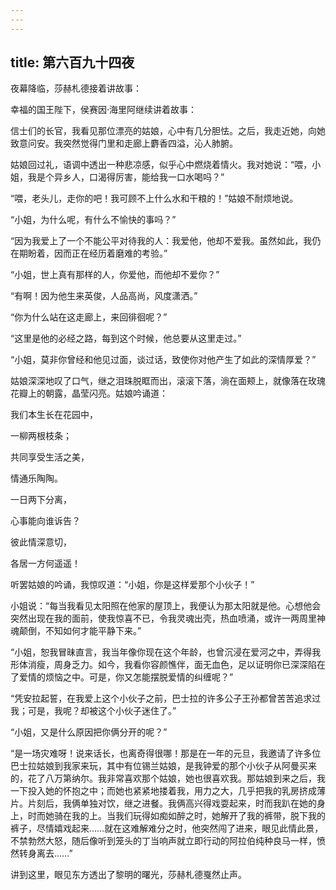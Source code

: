 ```yaml
---
---
---
```

title: 第六百九十四夜
---






夜幕降临，莎赫札德接着讲故事：





幸福的国王陛下，侯赛因·海里阿继续讲着故事：

信士们的长官，我看见那位漂亮的姑娘，心中有几分胆怯。之后，我走近她，向她致意问安。我突然觉得门里和走廊上麝香四溢，沁人肺腑。

姑娘回过礼，语调中透出一种悲凉感，似乎心中燃烧着情火。我对她说：“喂，小姐，我是个异乡人，口渴得厉害，能给我一口水喝吗？”

“喂，老头儿，走你的吧！我可顾不上什么水和干粮的！”姑娘不耐烦地说。

“小姐，为什么呢，有什么不愉快的事吗？”

“因为我爱上了一个不能公平对待我的人：我爱他，他却不爱我。虽然如此，我仍在期盼着，因而正在经历着磨难的考验。”

“小姐，世上真有那样的人，你爱他，而他却不爱你？”

“有啊！因为他生来英俊，人品高尚，风度潇洒。”

“你为什么站在这走廊上，来回徘徊呢？”

“这里是他的必经之路，每到这个时候，他总要从这里走过。”

“小姐，莫非你曾经和他见过面，谈过话，致使你对他产生了如此的深情厚爱？”

姑娘深深地叹了口气，继之泪珠脱眶而出，滚滚下落，淌在面颊上，就像落在玫瑰花瓣上的朝露，晶莹闪亮。姑娘吟诵道：


我们本生长在花园中，

一柳两根枝条；

共同享受生活之美，

情通乐陶陶。

一日两下分离，

心事能向谁诉告？

彼此情深意切，

各居一方何遥遥！



听罢姑娘的吟诵，我惊叹道：“小姐，你是这样爱那个小伙子！”

小姐说：“每当我看见太阳照在他家的屋顶上，我便认为那太阳就是他。心想他会突然出现在我的面前，使我惊喜不已，令我灵魂出壳，热血喷涌，或许一两周里神魂颠倒，不知如何才能平静下来。”

“小姐，恕我冒昧直言，我当年像你现在这个年龄，也曾沉浸在爱河之中，弄得我形体消瘦，周身乏力。如今，我看你容颜憔伴，面无血色，足以证明你已深深陷在了爱情的烦恼之中。可是，你又怎能摆脱爱情的纠缠呢？”

“凭安拉起誓，在我爱上这个小伙子之前，巴士拉的许多公子王孙都曾苦苦追求过我；可是，我呢？却被这个小伙子迷住了。”

“小姐，又是什么原因把你俩分开的呢？”

“是一场灾难呀！说来话长，也离奇得很哪！那是在一年的元旦，我邀请了许多位巴士拉姑娘到我家来玩，其中有位锡兰姑娘，是我钟爱的那个小伙子从阿曼买来的，花了八万第纳尔。我非常喜欢那个姑娘，她也很喜欢我。那姑娘到来之后，我一下投入她的怀抱之中；而她也紧紧地搂着我，用力之大，几乎把我的乳房挤成薄片。片刻后，我俩单独对饮，继之进餐。我俩高兴得戏耍起来，时而我趴在她的身上，时而她骑在我的上。当我们玩得如痴如醉之时，她解开了我的裤带，脱下我的裤子，尽情嬉戏起来……就在这难解难分之时，他突然闯了进来，眼见此情此景，不禁勃然大怒，随后像听到笼头的丁当响声就立即行动的阿拉伯纯种良马一样，愤然转身离去……”





讲到这里，眼见东方透出了黎明的曙光，莎赫札德戛然止声。